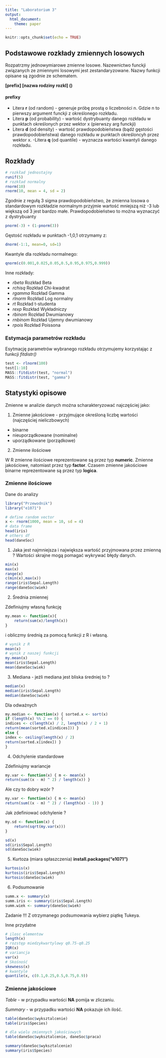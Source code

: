 ```yaml
---
title: "Laboratorium 3"
output: 
  html_document: 
    theme: paper
---
```


```r
knitr::opts_chunk$set(echo = TRUE)
```

## Podstawowe rozkłady zmiennych losowych

Rozpatrzmy jednowymiarowe zmienne losowe. Nazewnictwo funckji związanych ze zmiennymi losowymi jest zestandaryzowane. Nazwy funkcji opisane są zgodnie ze schematem. 

__[prefix] [nazwa rodziny rozkl] ()__

#### prefixy

- Litera **r** (od random) - generuje próbę prostą o liczebności n. Gdzie n to pierwszy argument funckji z określonego rozkładu.
- Litera **p** (od probability) - wartość dystrybuanty danego rozkładu w punktach określonych przez wektor x (pierwszy arg funckji)
- Litera **d** (od density) - wartość prawdopodobieństwa (bądź gęstości prawdopodobieństwa) danego rozkładu w punktach określoncyh przez wektor x. 
-Litera **q** (od quantile) - wyznacza wartości kwantyli danego rozkładu.

## Rozkłady

```r
# rozkład jednostajny
runif(5)
# rozkład normalny
rnorm(10)
rnorm(10, mean = 4, sd = 2)
```

Zgodnie z regułą 3 sigma prawdopodobieństwo, że zmienna losowa o standardowym rozkładzie normalnym przyjmie wartość mniejszą niż -3 lub większą od 3 jest bardzo małe. Prawdopodobieństwo to można wyznaczyć z dystrybuanty 

```r
pnorm(-3) + (1-pnorm(3))
```

Gęstość rozkładu w punktach -1,0,1 otrzymamy z:

```r
dnorm(-1:1, mean=0, sd=1)
```

Kwantyle dla rozkładu normalnego:

```r
qnorm(c(0.001,0.025,0.05,0.5,0.95,0.975,0.999))
```

Inne rozkłady:

- _rbeta_ Rozkład Beta
- _rchisq_ Rozkład Chi-kwadrat 
- _rgamma_ Rozkład Gamma
- _rlnorm_ Rozkład Log normalny
- _rt_ Rozkład t-studenta
- _rexp_ Rozkład Wykładniczy
- _rbinom_ Rozkład Dwumianowy
- _rnbinom_ Rozkład Ujemny dwumianowy
- _rpois_ Rozkład Poissona


### Estymacja parametrów rozkładu

Esytmację parametrów wybranego rozkładu otrzymujemy korzystając z funkcji _fitdistr()_

```r
test <- rlnorm(100)
test[1:10]
MASS::fitdistr(test, "normal")
MASS::fitdistr(test, "gamma")
```


## Statystyki opisowe

Zmienne w analizie danych można scharakteryzować najczęściej jako:

1. Zmienne jakościowe - przyjmujące określoną liczbę wartości (najczęściej nieliczbowych)
* binarne 
* nieuporządkowane (nominalne)
* uporządkowane (porządkowe)

2. Zmienne ilościowe

W R zmienne ilościowe reprezentowane są przez typ __numeric__. Zmienne jakościowe, natomiast przez typ __factor__. Czasem zmienne jakościowe binarne reprezentowane są przez typ __logica__. 

### Zmienne ilościowe

Dane do analizy

```r
library("Przewodnik")
library("e1071")
```


```r
# define random vector
x <- rnorm(1000, mean = 10, sd = 4)
# data frame
head(iris)
# others df
head(daneSoc)
```

1. Jaka jest najmniejsza i największa wartość przyjmowana przez zmienną ? Wartości skrajne mogą pomagać wykrywać błędy danych.
```r
min(x)
max(x)
range(x)
c(min(x),max(x))
range(iris$Sepal.Length)
range(daneSoc$wiek)
```
2. Średnia zmiennej

Zdefiniujmy własną funkcję

```r
my.mean <- function(x){
    return(sum(x)/length(x))
}

```
i obliczmy średnią za pomocą funkcji z R i własną.

```r
# wynik z R
mean(x)
# wynik z naszej funkcji
my.mean(x)
mean(iris$Sepal.Length)
mean(daneSoc$wiek)
```
3. Mediana - jeżli mediana jest bliska średniej to ?
```r
median(x)
median(iris$Sepal.Length)
median(daneSoc$wiek)
```

Dla odważnych 

```r
my.median <- function(x) { sorted.x <- sort(x)
if (length(x) %% 2 == 0) {
indices <- c(length(x) / 2, length(x) / 2 + 1)
return(mean(sorted.x[indices])) }
else {
index <- ceiling(length(x) / 2)
return(sorted.x[index]) }
}
```


4. Odchylenie standardowe

Zdefiniujmy wariancje 

```r
my.var <- function(x) { m <- mean(x)
return(sum((x - m) ^ 2) / length(x)) }
```

Ale czy to dobry wzór ? 

```r
my.var <- function(x) { m <- mean(x)
return(sum((x - m) ^ 2) / (length(x) - 1)) }
```

Jak zdefiniować odchylenie ? 
```r
my.sd <- function(x) { 
    return(sqrt(my.var(x)))
}
```




```r
sd(x)
sd(iris$Sepal.Length)
sd(daneSoc$wiek)
```
5. Kurtoza (miara spłaszczenia) __install.packages("e1071")__
```r
kurtosis(x)
kurtosis(iris$Sepal.Length)
kurtosis(daneSoc$wiek)
```
6. Podsumowanie 
```r
summ.x <- summary(x)
summ.iris <- summary(iris$Sepal.Length)
summ.wiek <- summary(daneSoc$wiek)
```
Zadanie !!! 
Z otrzymanego podsumowania wybierz piątkę Tukeya.


Inne przydatne
```r
# ilosc elementow
length(x)
# rozstęp miedzykwartylowy q0.75-q0.25
IQR(x)
# variancja
var(x)
# Skośność
skewness(x)
# kwantyle
quantile(x, c(0.1,0.25,0.5,0.75,0.9))
```

### Zmienne jakościowe

*Table* - w przypadku wartości __NA__ pomija w zliczaniu.

*Summary* - w przypadku wartości __NA__ pokazuje ich ilość.

```r
table(daneSoc$wyksztalcenie)
table(iris$Species)

# dla wielu zmiennych jakościowych
table(daneSoc$wyksztalcenie, daneSoc$praca)
```

```r
summary(daneSoc$wyksztalcenie)
summary(iris$Species)
```











